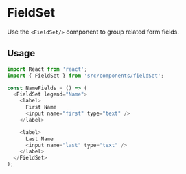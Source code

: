 # FieldSet

Use the `<FieldSet/>` component to group related form fields.

## Usage

```js
import React from 'react';
import { FieldSet } from 'src/components/fieldSet';

const NameFields = () => (
  <FieldSet legend="Name">
    <label>
      First Name
      <input name="first" type="text" />
    </label>

    <label>
      Last Name
      <input name="last" type="text" />
    </label>
  </FieldSet>
);
```
